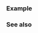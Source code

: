 {{cpp/types/traits/is|1=is_union
|description= 
Checks whether {{tt|T}} is a [[cpp/language/union|union type]]. Provides the member constant {{c|value}}, which is equal to {{c|true}} if {{tt|T}} is a union type. Otherwise, {{c|value}} is equal to {{c|false}}.
|inherit_desc={{tt|T}} is a union type
}}

===Example===
{{example
|code=
#include &lt;type_traits&gt;

struct A {};
static_assert(!std::is_union_v&lt;A&gt;);

typedef union
{
    int a;
    float b;
} B;
static_assert(std::is_union_v&lt;B&gt;);

struct C { B d; };
static_assert(!std::is_union_v&lt;C&gt;);

static_assert(!std::is_union_v&lt;int&gt;);

int main() {}
}}

===See also===
{{dsc begin}}
{{dsc inc|cpp/types/dsc is_class}}
{{dsc end}}

{{langlinks|de|es|fr|it|ja|pt|ru|zh}}